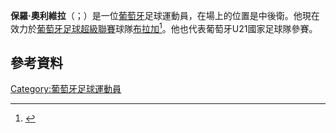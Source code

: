 {{noteTA
|G1=Football
|G2=laliga
|1=zh-hans:奥利维拉;zh-hk:奧利華拉;zh-tw:奧利維拉;
}}

'''保羅·奧利維拉'''（{{lang-pt|Paulo Oliveira}}；{{bd|1992年|1月8日}}）是一位[[葡萄牙|葡萄牙]]足球運動員，在場上的位置是中後衛。他現在效力於[[葡萄牙足球超級聯賽|葡萄牙足球超級聯賽]]球隊[[布拉加體育會|布拉加]]<ref>{{cite web|url=http://www.maisfutebol.iol.pt/paulo-oliveira-sporting-mercado-vitoria-guimaraes-transferencias/537a6ec40cf2fc6398726715.html|title=Oficial: Paulo Oliveira é jogador do Sporting|trans_title=Official: Paulo Oliveira is a Sporting player|publisher=Mais Futebol|language=pt|date=19 May 2014|accessdate=19 May 2014|archive-url=https://web.archive.org/web/20141112142955/http://www.maisfutebol.iol.pt/paulo-oliveira-sporting-mercado-vitoria-guimaraes-transferencias/537a6ec40cf2fc6398726715.html|archive-date=2014-11-12|dead-url=yes}}</ref>。他也代表葡萄牙U21國家足球隊參賽。

==參考資料==
{{Reflist}}

{{布拉加球员名单}}

{{DEFAULTSORT:Oliveira, Paulo}}
[[Category:葡萄牙足球運動員|Category:葡萄牙足球運動員]]